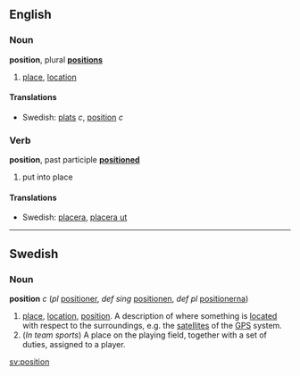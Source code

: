 ==English==
===Noun===
'''position''', plural '''[[positions]]'''

# [[place]], [[location]]

====Translations====
*Swedish: [[plats]] ''c'', [[position]] ''c''

===Verb===
'''position''', past participle '''[[positioned]]'''

# put into place

====Translations====
*Swedish: [[placera]], [[placera ut]]

-----
==Swedish==
===Noun===
'''position''' ''c'' (''pl'' [[positioner]], ''def sing'' [[positionen]], ''def pl'' [[positionerna]])

# [[place]], [[location]], [[position]]. A description of where something is [[located]] with respect to the surroundings, e.g. the [[satellite]]s of the [[GPS]] system.
# (''In team sports'') A place on the playing field, together with a set of duties, assigned to a player.

[[sv:position]]